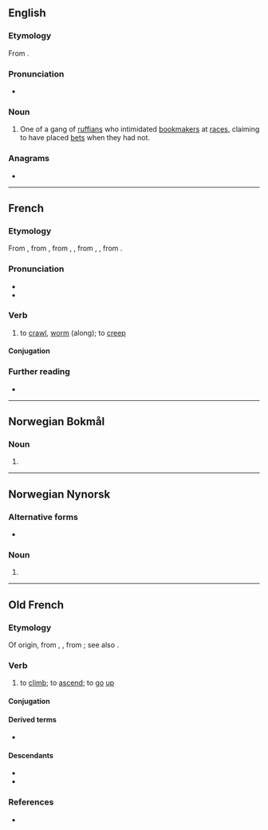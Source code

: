 ==English==

===Etymology===
From {{suf|en|ramp|er|id2=agent noun}}.

===Pronunciation===
* {{rhymes|en|æmpə(r)|s=2}}

===Noun===
{{en-noun}}

# {{lb|en|historical}} One of a gang of [[ruffian]]s who intimidated [[bookmaker]]s at [[race]]s, claiming to have placed [[bet]]s when they had not.

===Anagrams===
* {{anagrams|en|a=aemprr|Parmer|prearm}}

----

==French==

===Etymology===
From {{inh|fr|frm|ramper}}, from {{inh|fr|fro|ramper|t=to crawl up, climb}}, from {{der|fr|frk|*rampōn}}, {{m|frk|*hrampōn}}, from {{m|frk|*rampa}}, {{m|frk|*hrampa|t=hook, claw, talon}}, from {{der|fr|gem-pro|*hrempaną|t=to shrink up, shrivel}}.

===Pronunciation===
* {{fr-IPA}}
* {{audio|fr|Fr-ramper.ogg|Audio}}

===Verb===
{{fr-verb}}

# to [[crawl]], [[worm]] (along); to [[creep]]

====Conjugation====
{{fr-conj-auto}}

===Further reading===
* {{R:TLFi}}

----

==Norwegian Bokmål==

===Noun===
{{head|nb|noun form|g=m|g2=f}}

# {{inflection of|nb|rampe||indefinite|p}}

----

==Norwegian Nynorsk==

===Alternative forms===
* {{l|nn|rampar}}

===Noun===
{{head|nn|noun form|g=m|g2=f}}

# {{inflection of|nn|rampe||indefinite|f|p}}

----

==Old French==

===Etymology===
Of {{der|fro|gem|-}} origin, from {{der|fro|gem-pro|*hrimpan}}, {{m|gem-pro|*hrempaną||to bend, curve, make waves, wrinkle}}, from {{der|fro|ine-pro|*(s)kreb-|t=to turn, bend, shrink, rotate, touch, attack}}; see also {{m|gem-pro|*hrapōną|t=to graze, scrape}}.

===Verb===
{{head|fro|verb}}

# to [[climb]]; to [[ascend]]; to [[go]] [[up]]

====Conjugation====
{{fro-conj-er}}

====Derived terms====
* {{l|fro|rampant}}

====Descendants====
* {{desc|en|ramp|bor=1}}
* {{desc|fr|ramper}}

===References===
* {{R:es:Roberts:2014}}